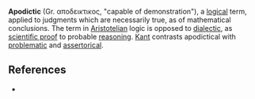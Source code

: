 '''Apodictic''' (Gr. &alpha;&pi;&omicron;&delta;&epsilon;&iota;&kappa;&tau;&iota;&kappa;&omicron;&sigmaf;, "capable of demonstration"), a [[logic]]al term, applied to judgments which are necessarily true, as of mathematical conclusions. The term in [[Aristotelian]] logic is opposed to [[dialectic]], as [[scientific proof]] to probable [[reasoning]]. [[Kant]] contrasts apodictical with [[problematic]] and [[assertorical]].

== References ==
* {{1911}}

{{Philo-stub}}